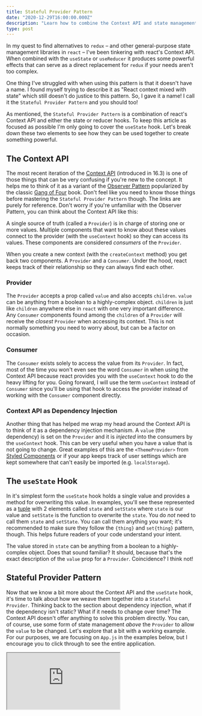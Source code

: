 ```yaml
---
title: Stateful Provider Pattern
date: "2020-12-29T16:00:00.000Z"
description: "Learn how to combine the Context API and state management hooks in react to create something that works like redux"
type: post
---
```


In my quest to find alternatives to `redux` – and other general-purpose state management libraries in `react` – I've been tinkering with
react's Context API. When combined with the `useState` or `useReducer` it produces some powerful effects that can serve as a direct
replacement for `redux` if your needs aren't too complex.

One thing I've struggled with when using this pattern is that it doesn't have a name. I found myself trying to describe it as "React
context mixed with state" which still doesn't do justice to this pattern. So, I gave it a name! I call it the `Stateful Provider Pattern` and you should too!

As mentioned, the `Stateful Provider Pattern` is a combination of react's Context API and either the state or reducer hooks. To keep this
article as focused as possible I'm only going to cover the `useState` hook. Let's break down these two elements to see how they can
be used together to create something powerful.

## The Context API

The most recent iteration of the [Context API](<[https://reactjs.org/docs/context.html](https://reactjs.org/docs/context.html)>) (introduced
in 16.3) is one of those things that can be very confusing if you're new to the concept. It helps me to think of it as a variant of the
[Observer Pattern](<h[ttps://en.wikipedia.org/wiki/Observer_pattern](https://en.wikipedia.org/wiki/Observer_pattern)>) popularized by the
classic [Gang of Four](<[https://martinfowler.com/bliki/GangOfFour.html](https://martinfowler.com/bliki/GangOfFour.html)>) book. Don't
feel like you need to know those things before mastering the `Stateful Provider Pattern` though. The links are purely for reference.
Don't worry if you're unfamiliar with the Observer Pattern, you can think about the Context API like this:

A single source of truth (called a `Provider`) is in charge of storing one or more values. Multiple components that want to know about these
values connect to the provider (with the `useContext` hook) so they can access its values. These components are considered _consumers_ of
the `Provider`.

When you create a new context (with the `createContext` method) you get back two components. A `Provider` and a `Consumer`. Under the
hood, react keeps track of their relationship so they can always find each other.

### Provider

The `Provider` accepts a prop called `value` and also accepts `children`. `value` can be anything from a boolean to a highly-complex object.
`children` is just like `children` anywhere else in `react` with one very important difference. Any `Consumer` components found among the
`children` of a `Provider` will receive the _closest_ `Provider` when accessing its context. This is not normally something you need to
worry about, but can be a factor on occasion.

### Consumer

The `Consumer` exists solely to access the value from its `Provider`. In fact, most of the time you won't even see the word `Consumer` in
when using the Context API because react provides you with the `useContext` hook to do the heavy lifting for you. Going forward, I will use
the term `useContext` instead of `Consumer` since you'll be using that hook to access the provider instead of working with the `Consumer`
component directly.

### Context API as Dependency Injection

Another thing that has helped me wrap my head around the Context API is to think of it as a dependency injection mechanism. A `value` (the
dependency) is set on the `Provider` and it is _injected_ into the consumers by the `useContext` hook. This can be very useful when you
have a value that is not going to change. Great examples of this are the `<ThemeProvider>` from [Styled Components](https://styled-components.com/docs/api#themeprovider)
or if your app keeps track of user settings which are kept somewhere that can't easily be imported (e.g. `localStorage`).

## The `useState` Hook

In it's simplest form the `useState` hook holds a single value and provides a method for overwriting this value. In examples, you'll see
these represented as a [tuple](https://en.wikipedia.org/wiki/Tuple) with 2 elements called `state` and `setState` where `state` is our value
and `setState` is the function to overwrite the `state`. You do _not_ need to call them `state` and `setState`. You can call them anything
you want; it's recommended to make sure they follow the `{thing}` and `set{thing}` pattern, though. This helps future readers of your code
understand your intent.

The value stored in `state` can be anything from a boolean to a highly-complex object. Does that sound familiar? It should, because that's
the exact description of the `value` prop for a `Provider`. Coincidence? I think not!

## Stateful Provider Pattern

Now that we know a bit more about the Context API and the `useState` hook, it's time to talk about how we weave them together into a `Stateful Provider`. Thinking back to the section about dependency injection, what if the dependency isn't static? What if it needs to change over time?
The Context API doesn't offer anything to solve this problem directly. You can, of course, use some form of state management _above_ the
`Provider` to allow the `value` to be changed. Let's explore that a bit with a working example. For our purposes, we are focusing on `App.js`
in the examples below, but I encourage you to click through to see the entire application.

<iframe
  src="https://codesandbox.io/embed/react-context-demo-7jjge?fontsize=14&hidenavigation=1&theme=dark"
  style={{
    width: "100%",
    height: "500px",
    border: 0,
    borderRadius: "4px",
    overflow: "hidden",
  }}
  title="React Context Demo"
  allow="accelerometer; ambient-light-sensor; camera; encrypted-media; geolocation; gyroscope; hid; microphone; midi; payment; usb; vr; xr-spatial-tracking"
  sandbox="allow-forms allow-modals allow-popups allow-presentation allow-same-origin allow-scripts"
/>

In this demo, we use the Context API to hep other components determine if a user is authenticated. But it's a bit messy because the code to
determine if the user is authenticated is kept separate from the code to update the users authentication status. This means we have to important
code from multiple places in the app which raises the complexity of our code needlessly. Wouldn't it be great if we could have the
authentication status _and_ the updater function come from the same spot? Well, we can. That's one of the many possibilities when using a
`Stateful Provider`. Let's rearrange the previous example into a `Stateful Provider` to see how much easier it is to accomplish the same effect.

<iframe
  src="https://codesandbox.io/embed/stateful-provider-demo-8fee2?fontsize=14&hidenavigation=1&theme=dark"
  style={{
    width: "100%",
    height: "500px",
    border: 0,
    borderRadius: "4px",
    overflow: "hidden",
  }}
  title="stateful-provider-demo"
  allow="accelerometer; ambient-light-sensor; camera; encrypted-media; geolocation; gyroscope; hid; microphone; midi; payment; usb; vr; xr-spatial-tracking"
  sandbox="allow-forms allow-modals allow-popups allow-presentation allow-same-origin allow-scripts"
/>

Pay extra attention to the differences in `App.js` between these two examples. The second example that uses a `Stateful Provider` has moved all of the
logic for managing the state of the user into a single file. This change produces a much cleaner outcome that is easier to read. It also makes future
changes to this behavior much simpler since you'll only need to make changes in a single file.

## Conclusion

In this article you learned about the `Stateful Provider Pattern` and how it can be used to create a `Stateful Provider` in react by combining
the `Context API` with the `useState` hook. You saw a demo of how to accomplish the same thing _without_ a `Stateful Provider` and why using
a `Stateful Provider` is an improvement.

If you have additional questions or comments on this pattern you should [connect with me on Twitter](https://twitter.com/Brent_m_Clark). I'm
interested to hear what you think!
